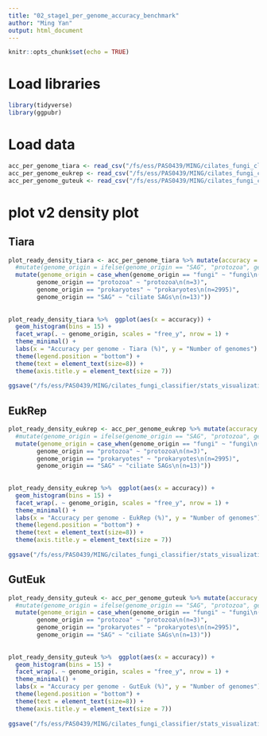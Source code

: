 ```yaml
---
title: "02_stage1_per_genome_accuracy_benchmark"
author: "Ming Yan"
output: html_document
---
```


```r
knitr::opts_chunk$set(echo = TRUE)
```

# Load libraries
```r
library(tidyverse)
library(ggpubr)
```

# Load data
```r
acc_per_genome_tiara <- read_csv("/fs/ess/PAS0439/MING/cilates_fungi_classifier/stats_visualization/accuracy_per_genome_tiara.csv")
acc_per_genome_eukrep <- read_csv("/fs/ess/PAS0439/MING/cilates_fungi_classifier/stats_visualization/accuracy_per_genome_eukrep.csv")
acc_per_genome_guteuk <- read_csv("/fs/ess/PAS0439/MING/cilates_fungi_classifier/stats_visualization/accuracy_per_genome_guteuk.csv")
```


# plot v2 density plot

## Tiara 
```r
plot_ready_density_tiara <- acc_per_genome_tiara %>% mutate(accuracy = accuracy*100) %>% 
  #mutate(genome_origin = ifelse(genome_origin == "SAG", "protozoa", genome_origin)) %>% 
  mutate(genome_origin = case_when(genome_origin == "fungi" ~ "fungi\n(n=93)", 
        genome_origin == "protozoa" ~ "protozoa\n(n=3)",
        genome_origin == "prokaryotes" ~ "prokaryotes\n(n=2995)",
        genome_origin == "SAG" ~ "ciliate SAGs\n(n=13)"))
 
  
plot_ready_density_tiara %>%  ggplot(aes(x = accuracy)) + 
  geom_histogram(bins = 15) + 
  facet_wrap(. ~ genome_origin, scales = "free_y", nrow = 1) + 
  theme_minimal() +
  labs(x = "Accuracy per genome - Tiara (%)", y = "Number of genomes") +
  theme(legend.position = "bottom") +
  theme(text = element_text(size=8)) +
  theme(axis.title.y = element_text(size = 7))
  
ggsave("/fs/ess/PAS0439/MING/cilates_fungi_classifier/stats_visualization/accuracy_per_genome_tiara.svg", width = 6, height = 1.5, units = "in")

```

## EukRep 
```r
plot_ready_density_eukrep <- acc_per_genome_eukrep %>% mutate(accuracy = accuracy*100) %>% 
  #mutate(genome_origin = ifelse(genome_origin == "SAG", "protozoa", genome_origin)) %>% 
  mutate(genome_origin = case_when(genome_origin == "fungi" ~ "fungi\n(n=93)", 
        genome_origin == "protozoa" ~ "protozoa\n(n=3)",
        genome_origin == "prokaryotes" ~ "prokaryotes\n(n=2995)",
        genome_origin == "SAG" ~ "ciliate SAGs\n(n=13)"))
 
  
plot_ready_density_eukrep %>%  ggplot(aes(x = accuracy)) + 
  geom_histogram(bins = 15) + 
  facet_wrap(. ~ genome_origin, scales = "free_y", nrow = 1) + 
  theme_minimal() +
  labs(x = "Accuracy per genome - EukRep (%)", y = "Number of genomes") +
  theme(legend.position = "bottom") +
  theme(text = element_text(size=8)) +
  theme(axis.title.y = element_text(size = 7))
  
ggsave("/fs/ess/PAS0439/MING/cilates_fungi_classifier/stats_visualization/accuracy_per_genome_eukrep.svg", width = 6, height = 1.5, units = "in")

```

## GutEuk 
```r
plot_ready_density_guteuk <- acc_per_genome_guteuk %>% mutate(accuracy = accuracy*100) %>% 
  #mutate(genome_origin = ifelse(genome_origin == "SAG", "protozoa", genome_origin)) %>% 
  mutate(genome_origin = case_when(genome_origin == "fungi" ~ "fungi\n(n=93)", 
        genome_origin == "protozoa" ~ "protozoa\n(n=3)",
        genome_origin == "prokaryotes" ~ "prokaryotes\n(n=2995)",
        genome_origin == "SAG" ~ "ciliate SAGs\n(n=13)"))
 
  
plot_ready_density_guteuk %>%  ggplot(aes(x = accuracy)) + 
  geom_histogram(bins = 15) + 
  facet_wrap(. ~ genome_origin, scales = "free_y", nrow = 1) + 
  theme_minimal() +
  labs(x = "Accuracy per genome - GutEuk (%)", y = "Number of genomes") +
  theme(legend.position = "bottom") +
  theme(text = element_text(size=8)) +
  theme(axis.title.y = element_text(size = 7))
  
ggsave("/fs/ess/PAS0439/MING/cilates_fungi_classifier/stats_visualization/accuracy_per_genome_guteuk.svg", width = 6, height = 1.5, units = "in")

```


